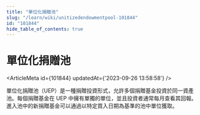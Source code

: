 ```yaml
---
title: "單位化捐贈池"
slug: "/learn/wiki/unitizedendowmentpool-101844"
id: "101844"
hide_table_of_contents: true
---
```



# 單位化捐贈池

<ArticleMeta id={101844} updatedAt={'2023-09-26 13:58:58'} />
<div className='border-solid border-b border-t-0 my-4 border-[var(--ifm-color-gray-300)]' />

單位化捐贈池（UEP）是一種捐贈投資形式，允許多個捐贈基金投資於同一資產池。每個捐贈基金在 UEP 中擁有單獨的單位，並且投資者通常每月查看其回報。進入池中的新捐贈基金可以通過以特定買入日期為基準的池中單位獲取。

